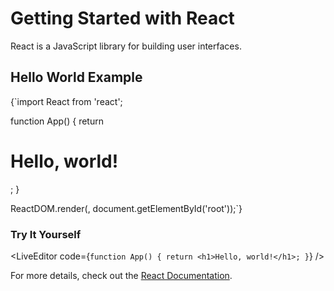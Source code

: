 
# Getting Started with React

React is a JavaScript library for building user interfaces.

## Hello World Example

<CodeBlock language="jsx">
{`import React from 'react';

function App() {
  return <h1>Hello, world!</h1>;
}

ReactDOM.render(<App />, document.getElementById('root'));`}
</CodeBlock>

### Try It Yourself

<LiveEditor code={`function App() { return <h1>Hello, world!</h1>; }`} />

For more details, check out the [React Documentation](https://react.dev).

